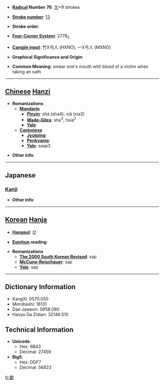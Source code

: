 * '''[[Wiktionary:Chinese radical index| Radical]] Number 76''': [[Wiktionary:Chinese radical index 欠|欠]]+9 strokes

* '''[[Wiktionary:Chinese total strokes index|Stroke number]]''': [[Wiktionary:Chinese total strokes index 13|13]]

* '''Stroke order''': 

* '''[[Wiktionary:Chinese four corner index|Four-Corner System]]''': 2778<sub>2</sub>

* '''[[Wiktionary:Chinese Cangjie index|Cangjie input]]''': 竹X弓人 (HXNO), 一X弓人 (MXNO)

* '''Graphical Significance and Origin''': 

* '''Common Meaning''': smear one's mouth with blood of a victim when taking an oath

----

== [[Chinese]] [[Hanzi]] ==

* '''Romanizations'''
** '''[[Mandarin]]'''
*** '''[[Pinyin]]''': shà (sha4), xiá (xia2)
*** '''[[Wade-Giles]]''': sha<sup>4</sup>, hsia<sup>2</sup>
*** '''[[Yale]]''': 
** '''[[Cantonese]]'''
*** '''[[Jyutping]]''':
*** '''[[Penkyamp]]''': 
*** '''[[Yale]]''': saap3

* '''Other info''': 

----

==Japanese==
===[[Kanji]]===
{{kanji|on readings=[[そう]] (sō), [[しょう]] (shō), [[こう]] (kō)|kun readings=[[すする]] (susuru)}}

* '''Other info''':  

----

== [[Korean]] [[Hanja]] ==

* '''[[Hangeul]]''': 삽

* '''[[Eumhun]] reading''': 

* '''Romanizations'''
** '''[[The 2000 South Korean Revised Romanization|The 2000 South Korean Revised]]''': sap
** '''[[McCune-Reischauer]]''': sap
** '''[[Yale]]''': sap

----

== Dictionary Information ==

* KangXi: 0570.050
* Morobashi: 16131
* Dae Jaweon: 0958.080
* Hanyu Da Zidian: 32146.010

== Technical Information ==

* '''Unicode''':
** Hex: 6B43
** Decimal: 27459
* '''Big5''':
** Hex: DDF7
** Decimal: 56823

[[fr:歃]]